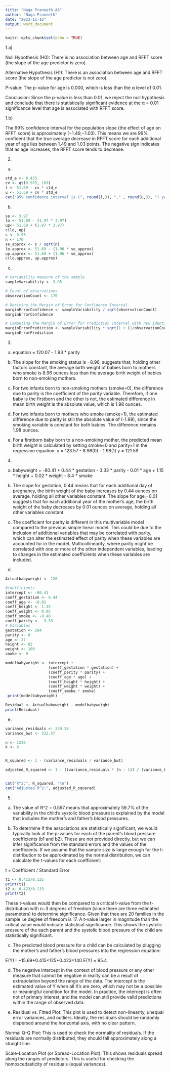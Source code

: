 ---
title: "Naga Praneeth A6"
author: "Naga Praneeth"
date: "2023-11-16"
output: word_document
---

```{r setup, include=FALSE}
knitr::opts_chunk$set(echo = TRUE)
```

1.a)

Null Hypothesis (H0): There is no association between age and RFFT score (the slope of the age predictor is zero).

Alternative Hypothesis (H1): There is an association between age and RFFT score (the slope of the age predictor is not zero).

P-value: The p-value for age is 0.000, which is less than the α level of 0.01.

Conclusion: Since the p-value is less than 0.01, we reject the null hypothesis and conclude that there is statistically significant evidence at the α = 0.01 significance level that age is associated with RFFT score.

1.b)

The 99% confidence interval for the population slope (the effect of age on RFFT score) is approximately (−1.49,−1.03). This means we are 99% confident that the true average decrease in RFFT score for each additional year of age lies between 1.49 and 1.03 points. The negative sign indicates that as age increases, the RFFT score tends to decrease.

2.

a)
```{r}
std_e <- 0.435
cv <- qt(0.975, 169)
l <- 51.69 - cv * std_e
u <- 51.69 + cv * std_e
cat("95% confidence interval is (", round(l,3), "," , round(u,3), ") years.")

```
b)
```{r}
se <- 3.97
lo <- 51.69 - (1.97 * 3.97)
up<- 51.69 + (1.97 * 3.97)
c(lo, up)
s <- 3.95
n <- 170
se_approx <- s / sqrt(n)
lo.approx <- 51.69 - (1.96 * se_approx)
up.approx <- 51.69 + (1.96 * se_approx)
c(lo.approx, up.approx)
```
c)
```{r}
# Variability measure of the sample
sampleVariability <- 3.95

# Count of observations
observationCount <- 170

# Deriving the Margin of Error for Confidence Interval
marginErrorConfidence <- sampleVariability / sqrt(observationCount)
marginErrorConfidence

# Computing the Margin of Error for Prediction Interval with new identifiers
marginErrorPrediction <- sampleVariability * sqrt(1 + (1/observationCount))
marginErrorPrediction

```

3.

a) equation = 120.07 - 1.93 * parity

b) The slope for the smoking status is −8.96, suggests that, holding other factors constant, the average birth weight of babies born to mothers who smoke is 8.96 ounces less than the average birth weight of babies born to non-smoking mothers.

c) For two infants born to non-smoking mothers (smoke=0), the difference due to parity is the coefficient of the parity variable. Therefore, if one baby is the firstborn and the other is not, the estimated difference in mean birth weight is the absolute value, which is 1.98 ounces.

d) For two infants born to mothers who smoke (smoke=1), the estimated difference due to parity is still the absolute value of (-1.98), since the smoking variable is constant for both babies. The difference remains 1.98 ounces.

e) For a firstborn baby born to a non-smoking mother, the predicted mean birth weight is calculated by setting smoke=0 and parity=1 in the regression equation:
 y = 123.57 - 8.96(0) - 1.98(1)
 y = 121.59
 
4.

a) babyweight = -80.41 + 0.44 * gestation - 3.33 * parity - 0.01 * age + 1.15 * height + 0.02 * weight - 8.4 * smoke

b) The slope for gestation, 0.44 means that for each additional day of pregnancy, the birth weight of the baby increases by 0.44 ounces on average, holding all other variables constant. The slope for age,−0.01 suggests that for each additional year of the mother's age, the birth weight of the baby decreases by 0.01 ounces on average, holding all other variables constant.

c) The coefficient for parity is different in this multivariable model compared to the previous simple linear model. This could be due to the inclusion of additional variables that may be correlated with parity, which can alter the estimated effect of parity when these variables are accounted for in the model. Multicollinearity, where parity might be correlated with one or more of the other independent variables, leading to changes in the estimated coefficients when these variables are included.

d) 
```{r}
Actualbabyweight <- 120

#coefficients
intercept <- -80.41
coeff_gestation <- 0.44
coeff_age <- -0.01
coeff_height <- 1.15
coeff_weight <- 0.05
coeff_smoke <- -8.40
coeff_parity <- -3.33
# Variables
gestation <- 284
parity <- 0
age <- 27
height <- 62
weight <- 100
smoke <- 0

modelbabyweight <- intercept + 
                   (coeff_gestation * gestation) + 
                   (coeff_parity * parity) + 
                   (coeff_age * age) + 
                   (coeff_height * height) + 
                   (coeff_weight * weight) + 
                   (coeff_smoke * smoke)
 print(modelbabyweight)

Residual <- Actualbabyweight - modelbabyweight
print(Residual)

```

e)
```{r}

variance_residuals <- 249.28
variance_bwt <- 332.57

n <- 1236
k <- 6 


R_squared <- 1 - (variance_residuals / variance_bwt)

adjusted_R_squared <- 1 - ((variance_residuals * (n - 1)) / (variance_bwt * (n - k - 1)))


cat("R^2:", R_squared, "\n")
cat("Adjusted R^2:", adjusted_R_squared)

```

5.

a) The value of R^2 = 0.597 means that approximately 59.7% of the variability in the child’s systolic blood pressure is explained by the model that includes the mother’s and father’s blood pressures.

b) To determine if the associations are statistically significant, we would typically look at the p-values for each of the parent's blood pressure coefficients (b1 and b2). These are not provided directly, but we can infer significance from the standard errors and the values of the coefficients. If we assume that the sample size is large enough for the t-distribution to be approximated by the normal distribution, we can calculate the t-values for each coefficient:

t = Coefficient / Standard Error
```{r}
t1 <- 0.415/0.125
print(t1)
t2 <- 0.423/0.119
print(t2)
```
These t-values would then be compared to a critical t-value from the t-distribution with n−3 degrees of freedom (since there are three estimated parameters) to determine significance. Given that thee are 20 families in the sample i.e degree of freedom is 17. A t-value larger in magnitude than the critical value would indicate statistical significance. This shows the systolic pressure of the each parent and the systolic blood pressure of the child are statistically significant. 

c) The predicted blood pressure for a child can be calculated by plugging the mother’s and father’s blood pressures into the regression equation:

E(Y)= −15.69+0.415×125+0.423×140
E(Y) = 95.4

d) The negative intercept in the context of blood pressure or any other measure that cannot be negative in reality can be a result of extrapolation beyond the range of the data. The intercept is the estimated value of Y when all X's are zero, which may not be a possible or meaningful condition for the model. In practice, the intercept is often not of primary interest, and the model can still provide valid predictions within the range of observed data.

e) Residual vs. Fitted Plot: This plot is used to detect non-linearity, unequal error variances, and outliers. Ideally, the residuals should be randomly dispersed around the horizontal axis, with no clear pattern.

Normal Q-Q Plot: This is used to check the normality of residuals. If the residuals are normally distributed, they should fall approximately along a straight line.

Scale-Location Plot (or Spread-Location Plot): This shows residuals spread along the ranges of predictors. This is useful for checking the homoscedasticity of residuals (equal variances).



